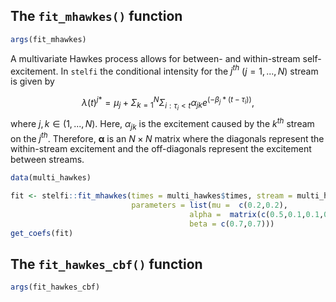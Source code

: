 ## The `fit_mhawkes()` function

```r
args(fit_mhawkes)
```

A multivariate Hawkes process allows for between- and within-stream self-excitement. In `stelfi` the conditional intensity for the $j^{th}$ ($j = 1, ..., N$) stream is given by

 $$\lambda(t)^{j*} = \mu_j + \Sigma_{k = 1}^N\Sigma_{i:\tau_i<t} \alpha_{jk} e^{(-\beta_j * (t-\tau_i))},$$ 
where $j, k  \in (1, ..., N)$. Here, $\alpha_{jk}$ is the excitement caused by the $k^{th}$ stream on the $j^{th}$. Therefore, $\boldsymbol{\alpha}$ is an $N \times N$ matrix where the diagonals represent the within-stream excitement and the off-diagonals represent the excitement between streams.
 
```r
data(multi_hawkes)
```


```r
fit <- stelfi::fit_mhawkes(times = multi_hawkes$times, stream = multi_hawkes$stream,
                           parameters = list(mu =  c(0.2,0.2),
                                        alpha =  matrix(c(0.5,0.1,0.1,0.5),byrow = TRUE,nrow = 2),
                                        beta = c(0.7,0.7)))
get_coefs(fit)
```

## The `fit_hawkes_cbf()` function

```r
args(fit_hawkes_cbf)
```